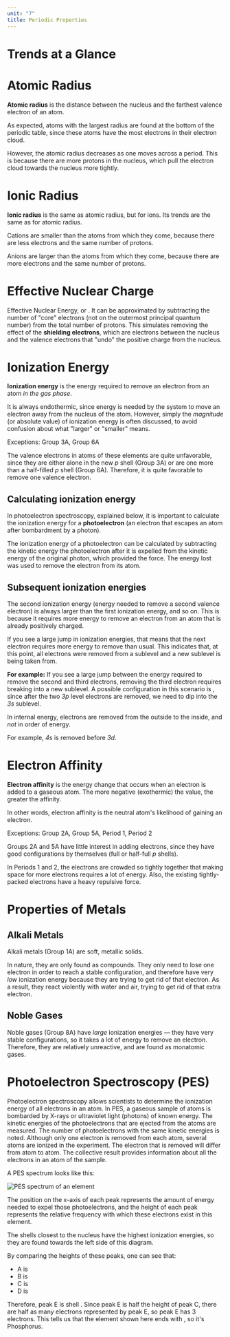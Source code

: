```yaml
---
unit: "7"
title: Periodic Properties
---
```


# Trends at a Glance

<Table data={{
  "Property": [
    "Atomic Radius\n\nThe distance between the nucleus and the outermost electron.",
    "Effective Nuclear Charge\n\nThe attractive charge of nuclear protons acting on valence electrons.",
    "Ionization Energy\n\nThe energy required to remove an electron from an atom in the gas phase.",
    "Electron Affinity\n\nThe energy change accompanying the addition of an electron to a gaseous atom."
  ],
  "Across a Period": [
    "Decreases\n\nMore protons are added to the nucleus, which pull the electrons in with more force.",
    "Increases\n\nMore protons are added to the nucleus, while the number of repelling electrons in inner shells stays the same.",
    "Increases\n\nThe electrons are held more tightly (see effective nuclear charge), so they're harder to remove.",
    "Increases\n\nEffective nuclear charge increases, which increases pull towards electrons."
  ],
  "Down a Group": [
    "Increases\n\nNew energy levels are added, which are farther from the nucleus.",
    "Decreases slightly\n\nAlthough nuclear charge increases down a group, shielding from added electrons more than counters this effect.",
    "Decreases\n\nValence electrons are farther away from the nucleus, so they're less tightly held.",
    "Decreases\n\nThe electron cloud becomes larger, so new electrons are further from the nucleus and therefore pulled with less force."
  ]
}} />


# Atomic Radius

**Atomic radius** is the distance between the nucleus and the farthest valence electron of an atom. 

As expected, atoms with the largest radius are found at the bottom of the periodic table, since these atoms have the most electrons in their electron cloud. 

However, the atomic radius decreases as one moves across a period. This is because there are more protons in the nucleus, which pull the electron cloud towards the nucleus more tightly. 


# Ionic Radius

**Ionic radius** is the same as atomic radius, but for ions. Its trends are the same as for atomic radius. 

<Callout>
  Cations are smaller than the atoms from which they come, because there are less electrons and the same number of protons. 

  Anions are larger than the atoms from which they come, because there are more electrons and the same number of protons. 
</Callout>


# Effective Nuclear Charge

Effective Nuclear Energy, or <InlineMath text="Z_\text{eff}" />. It can be approximated by subtracting the number of "core" electrons (not on the outermost principal quantum number) from the total number of protons. This simulates removing the effect of the **shielding electrons**, which are electrons between the nucleus and the valence electrons that "undo" the positive charge from the nucleus. 


# Ionization Energy

**Ionization energy** is the energy required to remove an electron from an atom *in the gas phase*. 

It is always endothermic, since energy is needed by the system to move an electron away from the nucleus of the atom. However, simply the *magnitude* (or absolute value) of ionization energy is often discussed, to avoid confusion about what "larger" or "smaller" means. 

<Callout emoji="⚠️">
  Exceptions: Group 3A, Group 6A

  The valence electrons in atoms of these elements are quite unfavorable, since they are either alone in the new *p* shell (Group 3A) or are one more than a half-filled *p* shell (Group 6A). Therefore, it is quite favorable to remove one valence electron. 
</Callout>

## Calculating ionization energy

In photoelectron spectroscopy, explained below, it is important to calculate the ionization energy for a **photoelectron** (an electron that escapes an atom after bombardment by a photon). 

The ionization energy of a photoelectron can be calculated by subtracting the kinetic energy the photoelectron after it is expelled from the kinetic energy of the original photon, which provided the force. The energy lost was used to remove the electron from its atom. 

<Equation text="\text{IE} \ = \ \text{KE}_\text{photon} - \text{KE}_\text{electron}" />

## Subsequent ionization energies

The second ionization energy (energy needed to remove a second valence electron) is always larger than the first ionization energy, and so on. This is because it requires more energy to remove an electron from an atom that is already positively charged. 

If you see a large jump in ionization energies, that means that the next electron requires more energy to remove than usual. This indicates that, at this point, all electrons were removed from a sublevel and a new sublevel is being taken from. 

**For example:** If you see a large jump between the energy required to remove the second and third electrons, removing the third electron requires breaking into a new sublevel. A possible configuration in this scenario is <InlineMath text="1\text{s}^2 \ 2\text{s}^2 \ 2\text{p}^6 \ 3\text{s}^2 \ 3\text{p}^2" />, since after the two *3p* level electrons are removed, we need to dip into the *3s* sublevel.

<Callout emoji="👉">
  In internal energy, electrons are removed from the outside to the inside, and <em>not</em> in order of energy. 

  For example, *4s* is removed before *3d*. 
</Callout>


# Electron Affinity

**Electron affinity** is the energy change that occurs when an electron is added to a gaseous atom. The more negative (exothermic) the value, the greater the affinity. 

In other words, electron affinity is the neutral atom's likelihood of gaining an electron. 


<Callout emoji="⚠️">
  Exceptions: Group 2A, Group 5A, Period 1, Period 2

  Groups 2A and 5A have little interest in adding electrons, since they have good configurations by themselves (full or half-full *p* shells). 

  In Periods 1 and 2, the electrons are crowded so tightly together that making space for more electrons requires a lot of energy. Also, the existing tightly-packed electrons have a heavy repulsive force. 
</Callout>


# Properties of Metals

## Alkali Metals

Alkali metals (Group 1A) are soft, metallic solids. 

In nature, they are only found as compounds. They only need to lose one electron in order to reach a stable configuration, and therefore have very *low* ionization energy because they are trying to get rid of that electron. As a result, they react violently with water and air, trying to get rid of that extra electron. 

## Noble Gases

Noble gases (Group 8A) have *large* ionization energies — they have very stable configurations, so it takes a lot of energy to remove an electron. Therefore, they are relatively unreactive, and are found as monatomic gases. 


# Photoelectron Spectroscopy (PES)

Photoelectron spectroscopy allows scientists to determine the ionization energy of all electrons in an atom. In PES, a gaseous sample of atoms is bombarded by X-rays or ultraviolet light (photons) of known energy. The kinetic energies of the photoelectrons that are ejected from the atoms are measured. The number of photoelectrons with the same kinetic energies is noted. Although only one electron is removed from each atom, several atoms are ionized in the experiment. The electron that is removed will differ from atom to atom. The collective result provides information about all the electrons in an atom of the sample. 

A PES spectrum looks like this: 

![PES spectrum of an element](/assets/pes-spectrum.png)

The position on the x-axis of each peak represents the amount of energy needed to expel those photoelectrons, and the height of each peak represents the relative frequency with which these electrons exist in this element. 

The shells closest to the nucleus have the highest ionization energies, so they are found towards the left side of this diagram. 

By comparing the heights of these peaks, one can see that: 

* A is <InlineMath text="1\text{s}^2" />
* B is <InlineMath text="2\text{s}^2" />
* C is <InlineMath text="2\text{p}^6" />
* D is <InlineMath text="3\text{s}^2" />

Therefore, peak E is shell <InlineMath text="3\text{p}" />. Since peak E is half the height of peak C, there are half as many electrons represented by peak E, so peak E has 3 electrons. This tells us that the element shown here ends with <InlineMath text="3\text{p}^3" />, so it's Phosphorus. 